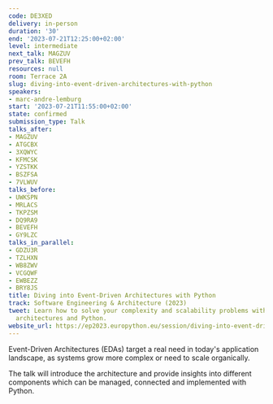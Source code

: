 ```yaml
---
code: DE3XED
delivery: in-person
duration: '30'
end: '2023-07-21T12:25:00+02:00'
level: intermediate
next_talk: MAGZUV
prev_talk: BEVEFH
resources: null
room: Terrace 2A
slug: diving-into-event-driven-architectures-with-python
speakers:
- marc-andre-lemburg
start: '2023-07-21T11:55:00+02:00'
state: confirmed
submission_type: Talk
talks_after:
- MAGZUV
- ATGCBX
- 3XQWYC
- KFMCSK
- YZSTKK
- BSZFSA
- 7VLWUV
talks_before:
- UWKSPN
- MRLACS
- TKPZSM
- DQ9RA9
- BEVEFH
- GY9LZC
talks_in_parallel:
- GDZU3R
- TZLHXN
- WB8ZWV
- VCGQWF
- EWBEZZ
- BRY8JS
title: Diving into Event-Driven Architectures with Python
track: Software Engineering & Architecture (2023)
tweet: Learn how to solve your complexity and scalability problems with event-driven
  architectures and Python.
website_url: https://ep2023.europython.eu/session/diving-into-event-driven-architectures-with-python
---
```


Event-Driven Architectures (EDAs) target a real need in today's application landscape, as systems grow more complex or need to scale organically.

The talk will introduce the architecture and provide insights into different components which can be managed, connected and implemented with Python.
